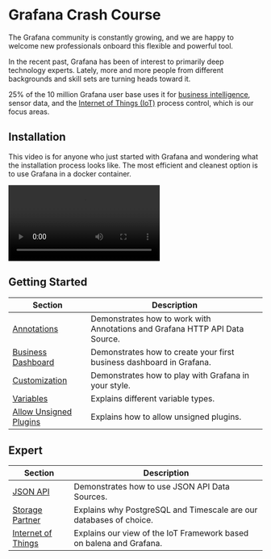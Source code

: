
# Grafana Crash Course

The Grafana community is constantly growing, and we are happy to welcome new professionals onboard this flexible and powerful tool.

In the recent past, Grafana has been of interest to primarily deep technology experts. Lately, more and more people from different backgrounds and skill sets are turning heads toward it.

25% of the 10 million Grafana user base uses it for [business intelligence](business/), sensor data, and the [Internet of Things (IoT)](iot) process control, which is our focus areas.

## Installation

This video is for anyone who just started with Grafana and wondering what the installation process looks like. The most efficient and cleanest option is to use Grafana in a docker container.

<Video
  src="https://www.youtube.com/embed/xTQpV7B700w"
  title="How to Install Grafana for Data Analysts and Data Scientists."
/>

## Getting Started

| Section                                  | Description                                                                 |
| ---------------------------------------- | --------------------------------------------------------------------------- |
| [Annotations](annotations)               | Demonstrates how to work with Annotations and Grafana HTTP API Data Source. |
| [Business Dashboard](business)           | Demonstrates how to create your first business dashboard in Grafana.        |
| [Customization](customize)               | Demonstrates how to play with Grafana in your style.                        |
| [Variables](variables)                   | Explains different variable types.                                          |
| [Allow Unsigned Plugins](allow-unsigned) | Explains how to allow unsigned plugins.                                     |

## Expert

| Section                      | Description                                                         |
| ---------------------------- | ------------------------------------------------------------------- |
| [JSON API](datasources/json) | Demonstrates how to use JSON API Data Sources.                      |
| [Storage Partner](storage)   | Explains why PostgreSQL and Timescale are our databases of choice.  |
| [Internet of Things](iot)    | Explains our view of the IoT Framework based on balena and Grafana. |
